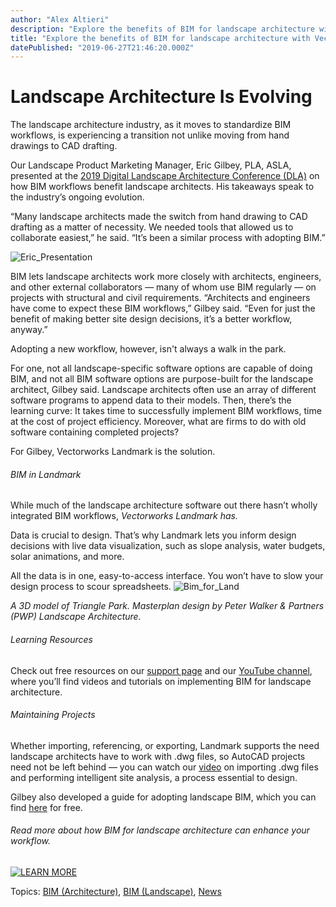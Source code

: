 ```yaml
---
author: "Alex Altieri"
description: "Explore the benefits of BIM for landscape architecture with Vectorworks Landmark, the award-winning solution."
title: "Explore the benefits of BIM for landscape architecture with Vectorworks Landmark, the award-winning solution." 
datePublished: "2019-06-27T21:46:20.000Z"
---
```

# Landscape Architecture Is Evolving

The landscape architecture industry, as it moves to standardize BIM workflows, is experiencing a transition not unlike moving from hand drawings to CAD drafting.

Our Landscape Product Marketing Manager, Eric Gilbey, PLA, ASLA, presented at the [2019 Digital Landscape Architecture Conference (DLA)](https://www.dla-conference.com/) on how BIM workflows benefit landscape architects. His takeaways speak to the industry’s ongoing evolution. 

“Many landscape architects made the switch from hand drawing to CAD drafting as a matter of necessity. We needed tools that allowed us to collaborate easiest,” he said. “It’s been a similar process with adopting BIM.”

![Eric_Presentation](https://blog.vectorworks.net/hs-fs/hubfs/190627_BIMforLandscape/Eric_Presentation.jpg?width=1440&name=Eric_Presentation.jpg)

BIM lets landscape architects work more closely with architects, engineers, and other external collaborators — many of whom use BIM regularly — on projects with structural and civil requirements. “Architects and engineers have come to expect these BIM workflows,” Gilbey said. “Even for just the benefit of making better site design decisions, it’s a better workflow, anyway.”

Adopting a new workflow, however, isn't always a walk in the park.

For one, not all landscape-specific software options are capable of doing BIM, and not all BIM software options are purpose-built for the landscape architect, Gilbey said. Landscape architects often use an array of different software programs to append data to their models. Then, there’s the learning curve: It takes time to successfully implement BIM workflows, time at the cost of project efficiency. Moreover, what are firms to do with old software containing completed projects?

For Gilbey, Vectorworks Landmark is the solution.

###### BIM in Landmark

While much of the landscape architecture software out there hasn’t wholly integrated BIM workflows, _Vectorworks Landmark has._

Data is crucial to design. That’s why Landmark lets you inform design decisions with live data visualization, such as slope analysis, water budgets, solar animations, and more.

All the data is in one, easy-to-access interface. You won’t have to slow your design process to scour spreadsheets. ![Bim_for_Land](https://blog.vectorworks.net/hs-fs/hubfs/190627_BIMforLandscape/Bim_for_Land.jpg?width=1440&name=Bim_for_Land.jpg)

_A 3D model of Triangle Park. Masterplan design by Peter Walker & Partners (PWP) Landscape Architecture._

###### Learning Resources

Check out free resources on our [support page](https://www.vectorworks.net/en/support?utm%5Fcampaign=blog&utm%5Fmedium=planetvectorworks&utm%5Fsource=intext&utm%5Fcontent=BIMforLandscape062719) and our [YouTube channel](https://www.youtube.com/user/vectorworks), where you’ll find videos and tutorials on implementing BIM for landscape architecture.

###### Maintaining Projects

Whether importing, referencing, or exporting, Landmark supports the need landscape architects have to work with .dwg files, so AutoCAD projects need not be left behind — you can watch our [video](https://www.youtube.com/watch?v=06qSABUm4wo) on importing .dwg files and performing intelligent site analysis, a process essential to design. 

Gilbey also developed a guide for adopting landscape BIM, which you can find [here](http://fliphtml5.com/kgve/htqa/basic) for free.

###### Read more about how BIM for landscape architecture can enhance your workflow.

[![LEARN MORE](https://no-cache.hubspot.com/cta/default/3018241/3eb0a71a-c55c-4aaf-bcff-8ff3d166e654.png)](https://cta-redirect.hubspot.com/cta/redirect/3018241/3eb0a71a-c55c-4aaf-bcff-8ff3d166e654) 

 Topics: [BIM (Architecture)](https://blog.vectorworks.net/topic/bim-architecture), [BIM (Landscape)](https://blog.vectorworks.net/topic/bim-landscape), [News](https://blog.vectorworks.net/topic/news) 

 